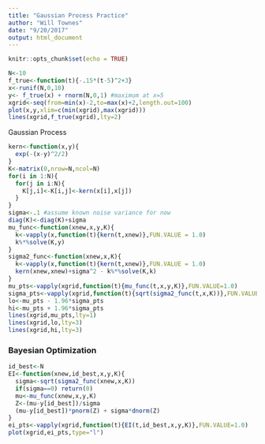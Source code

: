 ```yaml
---
title: "Gaussian Process Practice"
author: "Will Townes"
date: "9/20/2017"
output: html_document
---
```


```r
knitr::opts_chunk$set(echo = TRUE)
```


```r
N<-10
f_true<-function(t){-.15*(t-5)^2+3}
x<-runif(N,0,10)
y<- f_true(x) + rnorm(N,0,1) #maximum at x=5
xgrid<-seq(from=min(x)-2,to=max(x)+2,length.out=100)
plot(x,y,xlim=c(min(xgrid),max(xgrid)))
lines(xgrid,f_true(xgrid),lty=2)
```

Gaussian Process

```r
kern<-function(x,y){
  exp(-(x-y)^2/2)
}
K<-matrix(0,nrow=N,ncol=N)
for(i in 1:N){
  for(j in i:N){
    K[j,i]<-K[i,j]<-kern(x[i],x[j])
  }
}
sigma<-.1 #assume known noise variance for now
diag(K)<-diag(K)+sigma
mu_func<-function(xnew,x,y,K){
  k<-vapply(x,function(t){kern(t,xnew)},FUN.VALUE = 1.0)
  k%*%solve(K,y)
}
sigma2_func<-function(xnew,x,K){
  k<-vapply(x,function(t){kern(t,xnew)},FUN.VALUE = 1.0)
  kern(xnew,xnew)+sigma^2 - k%*%solve(K,k)
}
mu_pts<-vapply(xgrid,function(t){mu_func(t,x,y,K)},FUN.VALUE=1.0)
sigma_pts<-vapply(xgrid,function(t){sqrt(sigma2_func(t,x,K))},FUN.VALUE=1.0)
lo<-mu_pts - 1.96*sigma_pts
hi<-mu_pts + 1.96*sigma_pts
lines(xgrid,mu_pts,lty=1)
lines(xgrid,lo,lty=3)
lines(xgrid,hi,lty=3)
```

### Bayesian Optimization

```r
id_best<-N
EI<-function(xnew,id_best,x,y,K){
  sigma<-sqrt(sigma2_func(xnew,x,K))
  if(sigma==0) return(0)
  mu<-mu_func(xnew,x,y,K)
  Z<-(mu-y[id_best])/sigma
  (mu-y[id_best])*pnorm(Z) + sigma*dnorm(Z)
}
ei_pts<-vapply(xgrid,function(t){EI(t,id_best,x,y,K)},FUN.VALUE=1.0)
plot(xgrid,ei_pts,type="l")
```